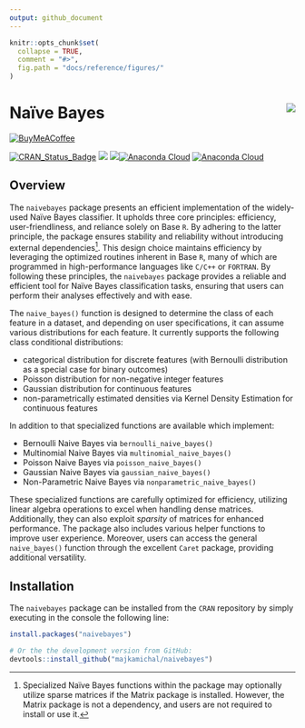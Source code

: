 ```yaml
---
output: github_document
---
```


<!-- README.md is generated from README.Rmd. Please edit that file -->

```r
knitr::opts_chunk$set(
  collapse = TRUE,
  comment = "#>",
  fig.path = "docs/reference/figures/"
)
```


# Na&iuml;ve Bayes <img src="man/figures/logo.png" align="right" />

<!-- badges: start -->

[![BuyMeACoffee](https://img.buymeacoffee.com/button-api/?text=Buy me a coffee&emoji=&slug=michalmajka&button_colour=5F7FFF&font_colour=ffffff&font_family=Cookie&outline_colour=000000&coffee_colour=FFDD00)](https://www.buymeacoffee.com/michalmajka)

[![CRAN_Status_Badge](http://www.r-pkg.org/badges/version/naivebayes)](https://cran.r-project.org/package=naivebayes)
[![](http://cranlogs.r-pkg.org/badges/naivebayes)](http://cran.rstudio.com/web/packages/naivebayes/index.html)
[![](http://cranlogs.r-pkg.org/badges/grand-total/naivebayes?color=blue)](https://cran.r-project.org/package=naivebayes)[![Anaconda Cloud](https://anaconda.org/conda-forge/r-naivebayes/badges/version.svg?=style=flat-square&color=green)](https://anaconda.org/conda-forge/r-naivebayes/)
[![Anaconda Cloud](https://anaconda.org/conda-forge/r-naivebayes/badges/downloads.svg?color=blue)](https://anaconda.org/conda-forge/r-naivebayes/)

<!-- badges: end -->


## Overview

The `naivebayes` package presents an efficient implementation of the widely-used Naïve Bayes classifier. It upholds three core principles: efficiency, user-friendliness, and reliance solely on Base `R`. By adhering to the latter principle, the package ensures stability and reliability without introducing external dependencies^[Specialized Naïve Bayes functions within the package may optionally utilize sparse matrices if the Matrix package is installed. However, the Matrix package is not a dependency, and users are not required to install or use it.]. This design choice maintains efficiency by leveraging the optimized routines inherent in Base `R`, many of which are programmed in high-performance languages like `C/C++` or `FORTRAN`. By following these principles, the `naivebayes` package provides a reliable and efficient tool for Naïve Bayes classification tasks, ensuring that users can perform their analyses effectively and with ease. 

The `naive_bayes()` function is designed to determine the class of each feature in a dataset, and depending on user specifications, it can assume various distributions for each feature. It currently supports the following class conditional distributions:

  - categorical distribution for discrete features (with Bernoulli distribution as a special case for binary outcomes)
  - Poisson distribution for non-negative integer features
  - Gaussian distribution for continuous features 
  - non-parametrically estimated densities via Kernel Density Estimation for continuous features

In addition to that specialized functions are available which implement:

 - Bernoulli Naive Bayes via `bernoulli_naive_bayes()`
 - Multinomial Naive Bayes via `multinomial_naive_bayes()`
 - Poisson Naive Bayes via `poisson_naive_bayes()`
 - Gaussian Naive Bayes via `gaussian_naive_bayes()`
 - Non-Parametric Naive Bayes via `nonparametric_naive_bayes()`

These specialized functions are carefully optimized for efficiency, utilizing linear algebra operations to excel when handling dense matrices. Additionally, they can also exploit *sparsity* of matrices for enhanced performance. The package also includes various helper functions to improve user experience. Moreover, users can access the general `naive_bayes()` function through the excellent `Caret` package, providing additional versatility.


## Installation

The `naivebayes` package can be installed from the `CRAN` repository by simply executing in the console the following line:

```r
install.packages("naivebayes")

# Or the the development version from GitHub:
devtools::install_github("majkamichal/naivebayes")
```



